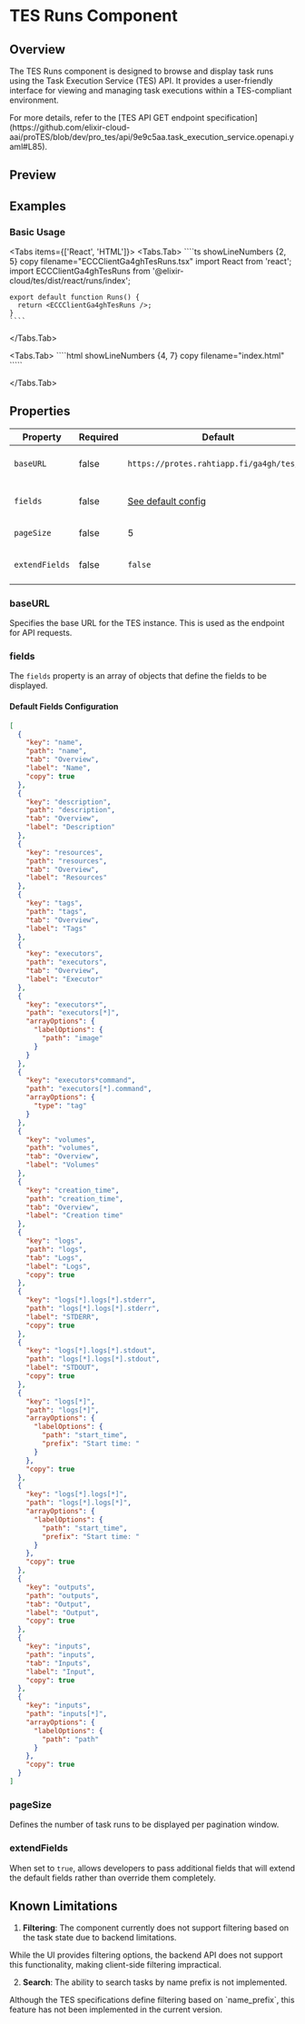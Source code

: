 
# TES Runs Component

<ComponentName
  tagName='ecc-client-ga4gh-tes-runs'
  reactTagName='ECCClientGa4ghTesRuns'
  version='0.1.1'
  beta
/>

## Overview

The TES Runs component is designed to browse and display task runs using the Task Execution Service (TES) API. It provides a user-friendly interface for viewing and managing task executions within a TES-compliant environment.

<Callout type='info'>
  <div className='text-sm'>
    For more details, refer to the [TES API GET endpoint
    specification](https://github.com/elixir-cloud-aai/proTES/blob/dev/pro_tes/api/9e9c5aa.task_execution_service.openapi.yaml#L85).
  </div>
</Callout>

## Preview

<Runs />

## Examples

### Basic Usage

<Tabs items={['React', 'HTML']}>
  <Tabs.Tab>
    ````ts showLineNumbers {2, 5} copy filename="ECCClientGa4ghTesRuns.tsx"
    import React from 'react';
    import ECCClientGa4ghTesRuns from '@elixir-cloud/tes/dist/react/runs/index';

    export default function Runs() {
      return <ECCClientGa4ghTesRuns />;
    }
    ````

  </Tabs.Tab>
  
  <Tabs.Tab>
    ````html showLineNumbers {4, 7} copy filename="index.html"
    <html lang="en">
      <head>
        <title>TES Runs Example</title>
        <script src="https://esm.sh/@elixir-cloud/tes/dist/index.min.js"></script>
      </head>
      <body>
        <ecc-client-ga4gh-tes-runs></ecc-client-ga4gh-tes-runs>
      </body>
    </html>
    `````

  </Tabs.Tab>
</Tabs>

## Properties

| Property       | Required | Default                                             | Type           | Description                                 |
| -------------- | -------- | --------------------------------------------------- | -------------- | ------------------------------------------- |
| `baseURL`      | false    | `https://protes.rahtiapp.fi/ga4gh/tes/v1`           | `String`       | Base URL of the TES instance/gateway        |
| `fields`       | false    | [See default config](#default-fields-configuration) | `Array<Field>` | Configuration for what fields to display    |
| `pageSize`     | false    | 5                                                   | `Number`       | Number of runs per page                     |
| `extendFields` | false    | `false`                                             | `Boolean`      | Extend default fields instead of overriding |

### baseURL

Specifies the base URL for the TES instance. This is used as the endpoint for API requests.

### fields

The `fields` property is an array of objects that define the fields to be displayed.

#### Default Fields Configuration

```json
[
  {
    "key": "name",
    "path": "name",
    "tab": "Overview",
    "label": "Name",
    "copy": true
  },
  {
    "key": "description",
    "path": "description",
    "tab": "Overview",
    "label": "Description"
  },
  {
    "key": "resources",
    "path": "resources",
    "tab": "Overview",
    "label": "Resources"
  },
  {
    "key": "tags",
    "path": "tags",
    "tab": "Overview",
    "label": "Tags"
  },
  {
    "key": "executors",
    "path": "executors",
    "tab": "Overview",
    "label": "Executor"
  },
  {
    "key": "executors*",
    "path": "executors[*]",
    "arrayOptions": {
      "labelOptions": {
        "path": "image"
      }
    }
  },
  {
    "key": "executors*command",
    "path": "executors[*].command",
    "arrayOptions": {
      "type": "tag"
    }
  },
  {
    "key": "volumes",
    "path": "volumes",
    "tab": "Overview",
    "label": "Volumes"
  },
  {
    "key": "creation_time",
    "path": "creation_time",
    "tab": "Overview",
    "label": "Creation time"
  },
  {
    "key": "logs",
    "path": "logs",
    "tab": "Logs",
    "label": "Logs",
    "copy": true
  },
  {
    "key": "logs[*].logs[*].stderr",
    "path": "logs[*].logs[*].stderr",
    "label": "STDERR",
    "copy": true
  },
  {
    "key": "logs[*].logs[*].stdout",
    "path": "logs[*].logs[*].stdout",
    "label": "STDOUT",
    "copy": true
  },
  {
    "key": "logs[*]",
    "path": "logs[*]",
    "arrayOptions": {
      "labelOptions": {
        "path": "start_time",
        "prefix": "Start time: "
      }
    },
    "copy": true
  },
  {
    "key": "logs[*].logs[*]",
    "path": "logs[*].logs[*]",
    "arrayOptions": {
      "labelOptions": {
        "path": "start_time",
        "prefix": "Start time: "
      }
    },
    "copy": true
  },
  {
    "key": "outputs",
    "path": "outputs",
    "tab": "Output",
    "label": "Output",
    "copy": true
  },
  {
    "key": "inputs",
    "path": "inputs",
    "tab": "Inputs",
    "label": "Input",
    "copy": true
  },
  {
    "key": "inputs",
    "path": "inputs[*]",
    "arrayOptions": {
      "labelOptions": {
        "path": "path"
      }
    },
    "copy": true
  }
]
```

### pageSize

Defines the number of task runs to be displayed per pagination window.

### extendFields

When set to `true`, allows developers to pass additional fields that will extend the default fields rather than override them completely.

## Known Limitations

1. **Filtering**: The component currently does not support filtering based on the task state due to backend limitations.

<Callout type='warning'>
  <div className='text-sm'>
    While the UI provides filtering options, the backend API does not support this functionality,
    making client-side filtering impractical.
  </div>
</Callout>

2. **Search**: The ability to search tasks by name prefix is not implemented.

<Callout type='warning'>
  <div className='text-sm'>
    Although the TES specifications define filtering based on `name_prefix`, this feature has not
    been implemented in the current version.
  </div>
</Callout>
